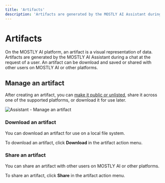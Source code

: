```yaml
---
title: 'Artifacts'
description: 'Artifacts are generated by the MOSTLY AI Assistant during a chat. They can be saved and shared with other users on MOSTLY AI or other platforms.'
---
```



# Artifacts

On the MOSTLY AI platform, an artifact is a visual representation of data. Artifacts are generated by the MOSTLY AI Assistant during a chat at the request of a user. An artifact can be download and saved or shared with other users on MOSTLY AI or other platforms.

## Manage an artifact

After creating an artifact, you can [make it public or unlisted](../public-private-resources), share it across one of the supported platforms, or download it for use later.

<Image src="/docimages/assistant/assistant-manage-artifacts.webp" alt="Assistant - Manage an artifact" width={800} height={500} />

### Download an artifact

You can download an artifact for use on a local file system.

To download an artifact, click **Download** in the artifact action menu.

### Share an artifact

You can share an artifact with other users on MOSTLY AI or other platforms.

To share an artifact, click **Share** in the artifact action menu.
